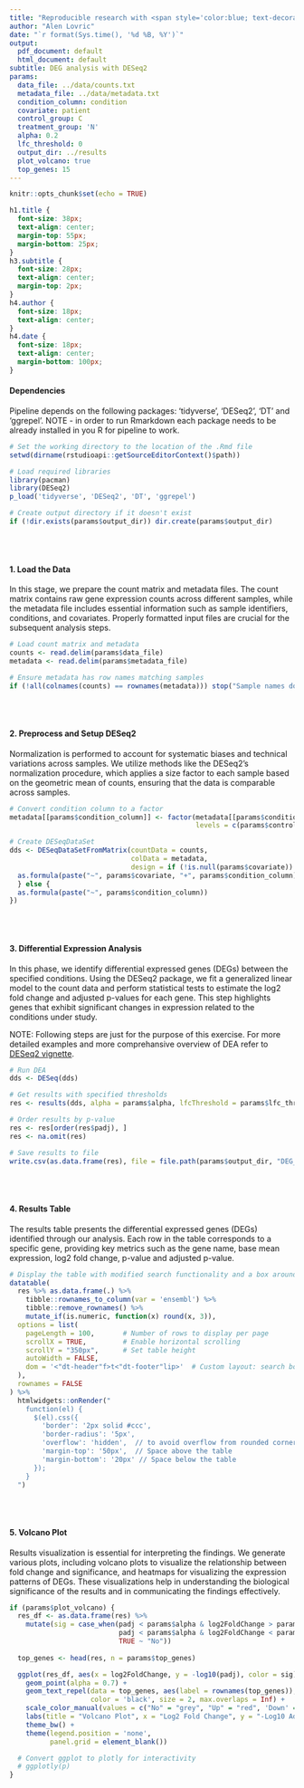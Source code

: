 ```yaml
---
title: "Reproducible research with <span style='color:blue; text-decoration: underline;'>RMarkdown</span>"
author: "Alen Lovric"
date: "`r format(Sys.time(), '%d %B, %Y')`"
output:
  pdf_document: default
  html_document: default
subtitle: DEG analysis with DESeq2
params:
  data_file: ../data/counts.txt
  metadata_file: ../data/metadata.txt
  condition_column: condition
  covariate: patient
  control_group: C
  treatment_group: 'N'
  alpha: 0.2
  lfc_threshold: 0
  output_dir: ../results
  plot_volcano: true
  top_genes: 15
---
```


<!-- This code chunk sets global options for all code chunks in the RMarkdown document using `knitr::opts_chunk$set()`. Here, `echo = TRUE` is applied as the default, so code in all chunks will be displayed in the output unless individually overridden. Setting `echo = TRUE` helps readers see the code behind each result. The chunk itself has `echo=FALSE`, so this setup line won’t be printed in the final document. -->

```r
knitr::opts_chunk$set(echo = TRUE)
```

<!-- This CSS code is used to customize the appearance of the document's title, subtitle, author, date, and code chunks. Here's a breakdown of each style:

- **Title (`h1.title`)**: Centers the title text with a larger font size (38px) and removes extra spacing below the title.
- **Subtitle (`h3.subtitle`)**: Centers the subtitle text, adjusts its font size to 28px, and slightly reduces the space above it.
- **Author (`h4.author`)**: Centers the author’s name with a smaller font size (18px).
- **Date (`h4.date`)**: Centers the date with an 18px font size and adds more space below it to separate it from the following content.

This chunk uses `echo=FALSE` to prevent the CSS code from being printed in the document. These styles only affect the appearance in HTML outputs. -->

```css
h1.title {
  font-size: 38px;
  text-align: center;
  margin-top: 55px;
  margin-bottom: 25px;
}
h3.subtitle {
  font-size: 28px;
  text-align: center;
  margin-top: 2px;
}
h4.author {
  font-size: 18px;
  text-align: center;
}
h4.date {
  font-size: 18px;
  text-align: center;
  margin-bottom: 100px;
}
```


#### Dependencies

Pipeline depends on the following packages: 'tidyverse', 'DESeq2', 'DT' and 'ggrepel'. NOTE - in order to run Rmarkdown each package needs to be already installed in you R for pipeline to work.


```r
# Set the working directory to the location of the .Rmd file
setwd(dirname(rstudioapi::getSourceEditorContext()$path))

# Load required libraries
library(pacman)
library(DESeq2)
p_load('tidyverse', 'DESeq2', 'DT', 'ggrepel')

# Create output directory if it doesn't exist
if (!dir.exists(params$output_dir)) dir.create(params$output_dir)
```
<br>
<br>

#### 1. Load the Data
In this stage, we prepare the count matrix and metadata files. The count matrix contains raw gene expression counts across different samples, while the metadata file includes essential information such as sample identifiers, conditions, and covariates. Properly formatted input files are crucial for the subsequent analysis steps.


```r
# Load count matrix and metadata
counts <- read.delim(params$data_file)
metadata <- read.delim(params$metadata_file)

# Ensure metadata has row names matching samples
if (!all(colnames(counts) == rownames(metadata))) stop("Sample names don't match!!!")
```
<br>
<br>

#### 2. Preprocess and Setup DESeq2
Normalization is performed to account for systematic biases and technical variations across samples. We utilize methods like the DESeq2's normalization procedure, which applies a size factor to each sample based on the geometric mean of counts, ensuring that the data is comparable across samples.


```r
# Convert condition column to a factor
metadata[[params$condition_column]] <- factor(metadata[[params$condition_column]], 
                                              levels = c(params$control_group, params$treatment_group))

# Create DESeqDataSet
dds <- DESeqDataSetFromMatrix(countData = counts,
                              colData = metadata,
                              design = if (!is.null(params$covariate)) {
  as.formula(paste("~", params$covariate, "+", params$condition_column))
  } else {
  as.formula(paste("~", params$condition_column))
})
```
<br>
<br>

#### 3. Differential Expression Analysis
In this phase, we identify differential expressed genes (DEGs) between the specified conditions. Using the DESeq2 package, we fit a generalized linear model to the count data and perform statistical tests to estimate the log2 fold change and adjusted p-values for each gene. This step highlights genes that exhibit significant changes in expression related to the conditions under study.

NOTE: Following steps are just for the purpose of this exercise. For more detailed examples and more comprehansive overview of DEA refer to [DESeq2 vignette](https://bioconductor.org/packages/devel/bioc/vignettes/DESeq2/inst/doc/DESeq2.html#indfilt).

```r
# Run DEA
dds <- DESeq(dds)

# Get results with specified thresholds
res <- results(dds, alpha = params$alpha, lfcThreshold = params$lfc_threshold)

# Order results by p-value
res <- res[order(res$padj), ]
res <- na.omit(res)

# Save results to file
write.csv(as.data.frame(res), file = file.path(params$output_dir, "DEG_results.csv"))
```
<br>
<br>

#### 4. Results Table
The results table presents the differential expressed genes (DEGs) identified through our analysis. Each row in the table corresponds to a specific gene, providing key metrics such as the gene name, base mean expression, log2 fold change, p-value and adjusted p-value.


```r
# Display the table with modified search functionality and a box around it
datatable(
  res %>% as.data.frame(.) %>% 
    tibble::rownames_to_column(var = 'ensembl') %>%
    tibble::remove_rownames() %>% 
    mutate_if(is.numeric, function(x) round(x, 3)),
  options = list(
    pageLength = 100,       # Number of rows to display per page
    scrollX = TRUE,         # Enable horizontal scrolling
    scrollY = "350px",      # Set table height
    autoWidth = FALSE,
    dom = '<"dt-header"f>t<"dt-footer"lip>'  # Custom layout: search box first, then entries dropdown
  ),
  rownames = FALSE
) %>%
  htmlwidgets::onRender("
    function(el) {
      $(el).css({
        'border': '2px solid #ccc',
        'border-radius': '5px',
        'overflow': 'hidden',  // to avoid overflow from rounded corners
        'margin-top': '50px',  // Space above the table
        'margin-bottom': '20px' // Space below the table
      });
    }
  ")
```   
<br>
<br>

#### 5. Volcano Plot
Results visualization is essential for interpreting the findings. We generate various plots, including volcano plots to visualize the relationship between fold change and significance, and heatmaps for visualizing the expression patterns of DEGs. These visualizations help in understanding the biological significance of the results and in communicating the findings effectively.


```r
if (params$plot_volcano) {
  res_df <- as.data.frame(res) %>%
    mutate(sig = case_when(padj < params$alpha & log2FoldChange > params$lfc_threshold ~ "Up", 
                           padj < params$alpha & log2FoldChange < params$lfc_threshold ~ "Down",
                           TRUE ~ "No"))
  
  top_genes <- head(res, n = params$top_genes)

  ggplot(res_df, aes(x = log2FoldChange, y = -log10(padj), color = sig)) +
    geom_point(alpha = 0.7) +
    geom_text_repel(data = top_genes, aes(label = rownames(top_genes)), 
                    color = 'black', size = 2, max.overlaps = Inf) +
    scale_color_manual(values = c("No" = "grey", "Up" = "red", 'Down' = 'blue')) +
    labs(title = "Volcano Plot", x = "Log2 Fold Change", y = "-Log10 Adjusted p-value") +
    theme_bw() + 
    theme(legend.position = 'none',
          panel.grid = element_blank())

  # Convert ggplot to plotly for interactivity
  # ggplotly(p)
}
```


